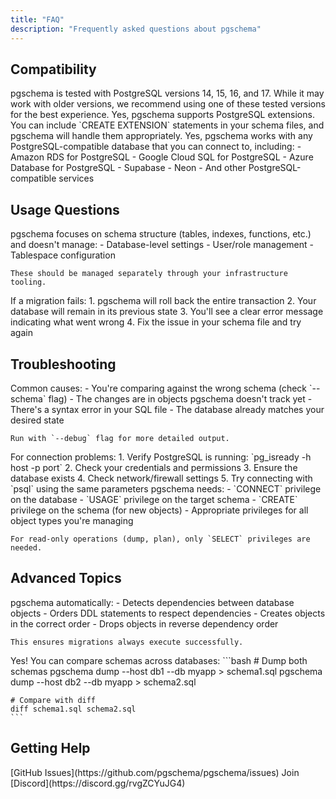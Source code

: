 ```yaml
---
title: "FAQ"
description: "Frequently asked questions about pgschema"
---
```


## Compatibility

<AccordionGroup>
  <Accordion title="Which PostgreSQL versions are supported?">
    pgschema is tested with PostgreSQL versions 14, 15, 16, and 17. While it may work with older versions, we recommend using one of these tested versions for the best experience.
  </Accordion>

  <Accordion title="Does pgschema work with PostgreSQL extensions?">
    Yes, pgschema supports PostgreSQL extensions. You can include `CREATE EXTENSION` statements in your schema files, and pgschema will handle them appropriately.
  </Accordion>

  <Accordion title="Can I use pgschema with cloud PostgreSQL services?">
    Yes, pgschema works with any PostgreSQL-compatible database that you can connect to, including:
    - Amazon RDS for PostgreSQL
    - Google Cloud SQL for PostgreSQL
    - Azure Database for PostgreSQL
    - Supabase
    - Neon
    - And other PostgreSQL-compatible services
  </Accordion>
</AccordionGroup>

## Usage Questions

<AccordionGroup>
  <Accordion title="How do I handle database-specific settings?">
    pgschema focuses on schema structure (tables, indexes, functions, etc.) and doesn't manage:
    - Database-level settings
    - User/role management
    - Tablespace configuration
    
    These should be managed separately through your infrastructure tooling.
  </Accordion>

  <Accordion title="What happens if a migration fails?">
    If a migration fails:
    1. pgschema will roll back the entire transaction
    2. Your database will remain in its previous state
    3. You'll see a clear error message indicating what went wrong
    4. Fix the issue in your schema file and try again
  </Accordion>
</AccordionGroup>

## Troubleshooting

<AccordionGroup>
  <Accordion title="Why does pgschema show no changes when I expect some?">
    Common causes:
    - You're comparing against the wrong schema (check `--schema` flag)
    - The changes are in objects pgschema doesn't track yet
    - There's a syntax error in your SQL file
    - The database already matches your desired state
    
    Run with `--debug` flag for more detailed output.
  </Accordion>

  <Accordion title="How do I debug connection issues?">
    For connection problems:
    1. Verify PostgreSQL is running: `pg_isready -h host -p port`
    2. Check your credentials and permissions
    3. Ensure the database exists
    4. Check network/firewall settings
    5. Try connecting with `psql` using the same parameters
  </Accordion>

  <Accordion title="What permissions does pgschema need?">
    pgschema needs:
    - `CONNECT` privilege on the database
    - `USAGE` privilege on the target schema
    - `CREATE` privilege on the schema (for new objects)
    - Appropriate privileges for all object types you're managing
    
    For read-only operations (dump, plan), only `SELECT` privileges are needed.
  </Accordion>
</AccordionGroup>

## Advanced Topics

<AccordionGroup>
  <Accordion title="How does pgschema handle dependencies?">
    pgschema automatically:
    - Detects dependencies between database objects
    - Orders DDL statements to respect dependencies
    - Creates objects in the correct order
    - Drops objects in reverse dependency order
    
    This ensures migrations always execute successfully.
  </Accordion>

  <Accordion title="Can I use pgschema for database comparisons?">
    Yes! You can compare schemas across databases:
    ```bash
    # Dump both schemas
    pgschema dump --host db1 --db myapp > schema1.sql
    pgschema dump --host db2 --db myapp > schema2.sql
    
    # Compare with diff
    diff schema1.sql schema2.sql
    ```
  </Accordion>
</AccordionGroup>

## Getting Help

<AccordionGroup>
  <Accordion title="Where can I report bugs or request features?">
    [GitHub Issues](https://github.com/pgschema/pgschema/issues)
  </Accordion>

  <Accordion title="Is there a community for pgschema users?">
    Join [Discord](https://discord.gg/rvgZCYuJG4)
  </Accordion>
</AccordionGroup>